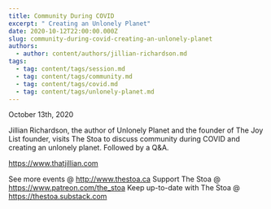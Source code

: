 ```yaml
---
title: Community During COVID
excerpt: " Creating an Unlonely Planet"
date: 2020-10-12T22:00:00.000Z
slug: community-during-covid-creating-an-unlonely-planet
authors:
  - author: content/authors/jillian-richardson.md
tags:
  - tag: content/tags/session.md
  - tag: content/tags/community.md
  - tag: content/tags/covid.md
  - tag: content/tags/unlonely-planet.md
---
```


October 13th, 2020

Jillian Richardson, the author of Unlonely Planet and the founder of The Joy List founder, visits The Stoa to discuss community during COVID and creating an unlonely planet. Followed by a Q&A.

https://www.thatjillian.com

See more events @ http://www.thestoa.ca
Support The Stoa @ https://www.patreon.com/the_stoa
Keep up-to-date with The Stoa @ https://thestoa.substack.com
